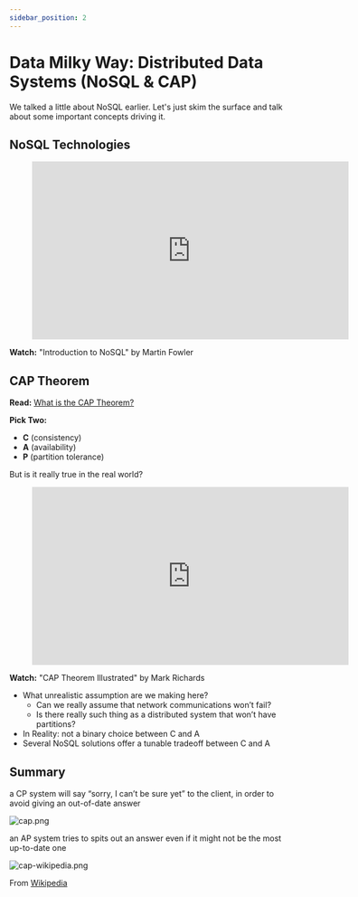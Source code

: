 ```yaml
---
sidebar_position: 2
---
```


# Data Milky Way: Distributed Data Systems (NoSQL & CAP)
We talked a little about NoSQL earlier. Let's just skim the surface and talk about some important concepts driving it.

## NoSQL Technologies
<div style={{textAlign: 'center'}}>

<figure class="video-container">
    <iframe width="560" height="315" src="https://www.youtube.com/embed/qI_g07C_Q5I" title="YouTube video player" frameborder="0" allow="accelerometer; autoplay; clipboard-write; encrypted-media; gyroscope; picture-in-picture" allowfullscreen></iframe>
</figure>

**Watch:** "Introduction to NoSQL" by Martin Fowler

</div>

## CAP Theorem
<div style={{textAlign: 'center'}}>

**Read:** [What is the CAP Theorem?](https://www.ibm.com/cloud/learn/cap-theorem#toc-the-cap-in-9y9p3uen)

</div>

**Pick Two:**
* **C** (consistency) 
* **A** (availability) 
* **P** (partition tolerance) 

But is it really true in the real world?
<div style={{textAlign: 'center'}}>

<figure class="video-container">
    <iframe width="560" height="315" src="https://www.youtube.com/embed/9SSvdLnmDiI" title="YouTube video player" frameborder="0" allow="accelerometer; autoplay; clipboard-write; encrypted-media; gyroscope; picture-in-picture" allowfullscreen></iframe>
</figure>

**Watch:** "CAP Theorem Illustrated" by Mark Richards

</div>


* What unrealistic assumption are we making here?
  * Can we really assume that network communications won’t fail?
  * Is there really such thing as a distributed system that won’t have partitions? 
* In Reality: not a binary choice between C and A
* Several NoSQL solutions offer a tunable tradeoff between C and A

## Summary
a CP system will say “sorry, I can’t be sure yet” to the client, in order to avoid giving an out-of-date answer

<div style={{textAlign: 'center'}}>

![cap.png](./assets/cap.png)

</div>

an AP system tries to spits out an answer even if it might not be the most up-to-date one

<div style={{textAlign: 'center'}}>

![cap-wikipedia.png](./assets/cap-wikipedia.png)

From [Wikipedia](https://en.wikipedia.org/wiki/CAP_theorem)

</div>

